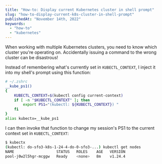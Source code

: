 ```yaml
---
title: "How-to: Display current Kubernetes cluster in shell prompt"
slug: "how-to-display-current-k8s-cluster-in-shell-prompt"
publishedAt: "November 14th, 2022"
keywords:
  - "how-to"
  - "kubernetes"
---
```


When working with multiple Kubernetes clusters, you need to know which cluster
you're operating on. Accidentally issuing a command to the wrong cluster can
be disastrous!

Instead of remembering what's currently set in `KUBECTL_CONTEXT`, I inject it
into my shell's prompt using this function:


```bash
# ~/.zshrc
__kube_ps1()
{
    KUBECTL_CONTEXT=$(kubectl config current-context)
    if [ -n "$KUBECTL_CONTEXT" ]; then
        export PS1="(kubectl: ${KUBECTL_CONTEXT}) "
    fi
}
alias kubectx=__kube_ps1
```

I can then invoke that function to change my session's PS1 to the current
context set in `KUBECTL_CONTEXT`:

```sh
$ kubectx
(kubectl: do-sfo3-k8s-1-24-4-do-0-sfo3-...) kubectl get nodes
NAME                   STATUS   ROLES    AGE   VERSION
pool-j0w2l5hgr-mcggw   Ready    <none>   8m    v1.24.4
```
